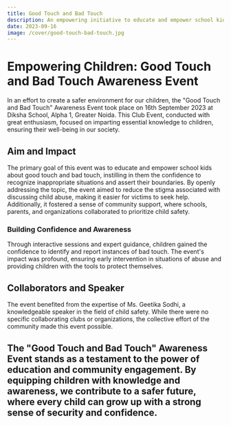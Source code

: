```yaml
---
title: Good Touch and Bad Touch
description: An empowering initiative to educate and empower school kids about personal safety and boundaries.
date: 2023-09-16
image: /cover/good-touch-bad-touch.jpg
---
```


# Empowering Children: Good Touch and Bad Touch Awareness Event

In an effort to create a safer environment for our children, the "Good Touch and Bad Touch" Awareness Event took place on 16th September 2023 at Diksha School, Alpha 1, Greater Noida. This Club Event, conducted with great enthusiasm, focused on imparting essential knowledge to children, ensuring their well-being in our society.

## Aim and Impact

The primary goal of this event was to educate and empower school kids about good touch and bad touch, instilling in them the confidence to recognize inappropriate situations and assert their boundaries. By openly addressing the topic, the event aimed to reduce the stigma associated with discussing child abuse, making it easier for victims to seek help. Additionally, it fostered a sense of community support, where schools, parents, and organizations collaborated to prioritize child safety.

### Building Confidence and Awareness

Through interactive sessions and expert guidance, children gained the confidence to identify and report instances of bad touch. The event's impact was profound, ensuring early intervention in situations of abuse and providing children with the tools to protect themselves.

## Collaborators and Speaker

The event benefited from the expertise of Ms. Geetika Sodhi, a knowledgeable speaker in the field of child safety. While there were no specific collaborating clubs or organizations, the collective effort of the community made this event possible.

The "Good Touch and Bad Touch" Awareness Event stands as a testament to the power of education and community engagement. By equipping children with knowledge and awareness, we contribute to a safer future, where every child can grow up with a strong sense of security and confidence.
---
